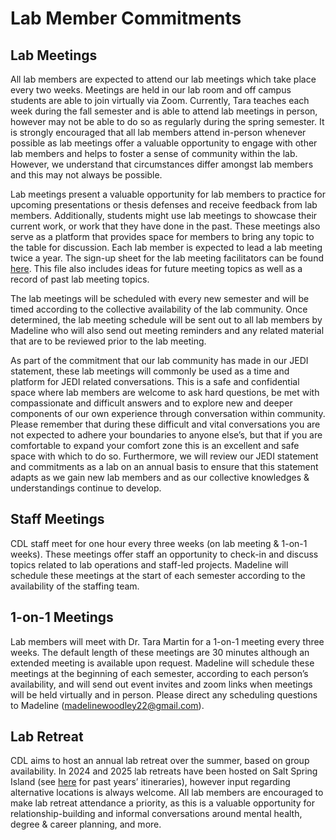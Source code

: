 # Lab Member Commitments {-#commitments}

## Lab Meetings {-#labmeetings}

All lab members are expected to attend our lab meetings which take place every two weeks. Meetings are held in our lab room and off campus students are able to join virtually via Zoom. Currently, Tara teaches each week during the fall semester and is able to attend lab meetings in person, however may not be able to do so as regularly during the spring semester. It is strongly encouraged that all lab members attend in-person whenever possible as lab meetings offer a valuable opportunity to engage with other lab members and helps to foster a sense of community within the lab. However, we understand that circumstances differ amongst lab members and this may not always be possible. 

Lab meetings present a valuable opportunity for lab members to practice for upcoming presentations or thesis defenses and receive feedback from lab members. Additionally, students might use lab meetings to showcase their current work, or work that they have done in the past. These meetings also serve as a platform that provides space for members to bring any topic to the table for discussion. Each lab member is expected to lead a lab meeting twice a year. The sign-up sheet for the lab meeting facilitators can be found [here](https://docs.google.com/spreadsheets/d/1WAL131F2qjLT-kYOPUGV7lpESvUIczRtx1Q2oqTfdRQ/edit#gid=740242269). This file also includes ideas for future meeting topics as well as a record of past lab meeting topics. 

The lab meetings will be scheduled with every new semester and will be timed according to the collective availability of the lab community. Once determined, the lab meeting schedule will be sent out to all lab members by Madeline who will also send out meeting reminders and any related material that are to be reviewed prior to the lab meeting.

As part of the commitment that our lab community has made in our JEDI statement, these lab meetings will commonly be used as a time and platform for JEDI related conversations. This is a safe and confidential space where lab members are welcome to ask hard questions, be met with compassionate and difficult answers and to explore new and deeper components of our own experience through conversation within community. Please remember that during these difficult and vital conversations you are not expected to adhere your boundaries to anyone else’s, but that if you are comfortable to expand your comfort zone this is an excellent and safe space with which to do so. Furthermore, we will review our JEDI statement and commitments as a lab on an annual basis to ensure that this statement adapts as we gain new lab members and as our collective knowledges & understandings continue to develop.

## Staff Meetings {-#staffmeetings}

CDL staff meet for one hour every three weeks (on lab meeting & 1-on-1 weeks). These meetings offer staff an opportunity to check-in and discuss topics related to lab operations and staff-led projects. Madeline will schedule these meetings at the start of each semester according to the availability of the staffing team.

## 1-on-1 Meetings {-#1on1}

Lab members will meet with Dr. Tara Martin for a 1-on-1 meeting every three weeks. The default length of these meetings are 30 minutes although an extended meeting is available upon request. Madeline will schedule these meetings at the beginning of each semester, according to each person's availability, and will send out event invites and zoom links when meetings will be held virtually and in person. Please direct any scheduling questions to Madeline (<madelinewoodley22@gmail.com>). 

## Lab Retreat {-#labretreat}

CDL aims to host an annual lab retreat over the summer, based on group availability. In 2024 and 2025 lab retreats have been hosted on Salt Spring Island (see [here](https://drive.google.com/drive/u/0/folders/1AMvKOws4EWVQJZyNmnzQj1cpdBKON0Xs) for past years' itineraries), however input regarding alternative locations is always welcome. All lab members are encouraged to make lab retreat attendance a priority, as this is a valuable opportunity for relationship-building and informal conversations around mental health, degree & career planning, and more.
